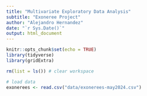 ```yaml
---
title: "Multivariate Exploratory Data Analysis"
subtitle: "Exoneree Project"
author: "Alejandro Hernandez"
date: "`r Sys.Date()`"
output: html_document
---
```


```r
knitr::opts_chunk$set(echo = TRUE)
library(tidyverse)
library(gridExtra)
```

```r
rm(list = ls()) # clear workspace

# load data
exonerees <- read.csv("data/exonerees-may2024.csv")
```